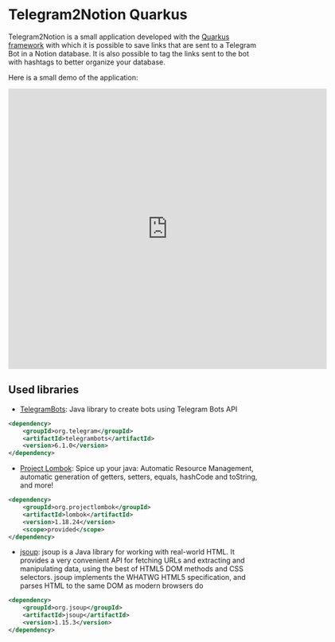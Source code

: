 # Telegram2Notion Quarkus

Telegram2Notion is a small application developed with the [Quarkus framework](https://quarkus.io/) with which it is possible to save links that are sent to a Telegram Bot in a Notion database. It is also possible to tag the links sent to the bot with hashtags to better organize your database.

Here is a small demo of the application:

<iframe src="https://player.vimeo.com/video/763926082?h=2424669c9f" width="640" height="564" frameborder="0" allow="autoplay; fullscreen" allowfullscreen></iframe>

## Used libraries

- [TelegramBots](https://github.com/rubenlagus/TelegramBots): Java library to create bots using Telegram Bots API
```xml
<dependency>
    <groupId>org.telegram</groupId>
    <artifactId>telegrambots</artifactId>
    <version>6.1.0</version>
</dependency>

```

- [Project Lombok](https://projectlombok.org/): Spice up your java: Automatic Resource Management, automatic generation of getters, setters, equals, hashCode and toString, and more!
```xml
<dependency>
    <groupId>org.projectlombok</groupId>
    <artifactId>lombok</artifactId>
    <version>1.18.24</version>
    <scope>provided</scope>
</dependency>
```

- [jsoup](https://jsoup.org/): jsoup is a Java library for working with real-world HTML. It provides a very convenient API for fetching URLs and extracting and manipulating data, using the best of HTML5 DOM methods and CSS selectors. jsoup implements the WHATWG HTML5 specification, and parses HTML to the same DOM as modern browsers do
```xml
<dependency>
    <groupId>org.jsoup</groupId>
    <artifactId>jsoup</artifactId>
    <version>1.15.3</version>
</dependency>
```